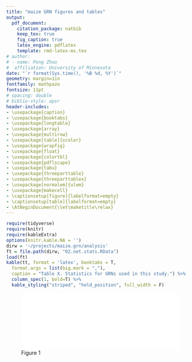 ```yaml
---
title: "maize GRN figures and tables"
output: 
  pdf_document:
    citation_package: natbib
    keep_tex: true
    fig_caption: true
    latex_engine: pdflatex
    template: rmd-latex-ms.tex
# author:
# - name: Peng Zhou
#  affiliation: University of Minnesota
date: "`r format(Sys.time(), '%B %d, %Y')`"
geometry: margin=1in
fontfamily: mathpazo
fontsize: 11pt
# spacing: double
# biblio-style: apsr
header-includes:
- \usepackage{caption}
- \usepackage{booktabs}
- \usepackage{longtable}
- \usepackage{array}
- \usepackage{multirow}
- \usepackage[table]{xcolor}
- \usepackage{wrapfig}
- \usepackage{float}
- \usepackage{colortbl}
- \usepackage{pdflscape}
- \usepackage{tabu}
- \usepackage{threeparttable}
- \usepackage{threeparttablex}
- \usepackage[normalem]{ulem}
- \usepackage{makecell}
- \captionsetup[figure]{labelformat=empty}
- \captionsetup[table]{labelformat=empty}
- \AtBeginDocument{\let\maketitle\relax}
---
```

\pagenumbering{gobble}

```r
require(tidyverse)
require(knitr)
require(kableExtra)
options(knitr.kable.NA = '')
dirw = '~/projects/maize.grn/analysis' 
ft = file.path(dirw, "02.net.stats.RData")
load(ft)
kable(tt, format = 'latex', booktabs = T,
  format.args = list(big.mark = ","), 
  caption = "Table X. Statistics for GRNs used in this study.") %>%
  column_spec(1, bold=T) %>%
  kable_styling("striped", "hold_position", full_width = F)
```

\pagebreak
![Figure 1]($grn/analysis/04_y1h/01.pdf){width=100%}


